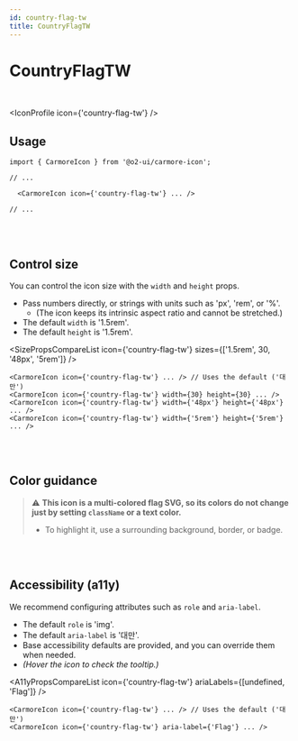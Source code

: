 ```yaml
---
id: country-flag-tw
title: CountryFlagTW
---
```




# CountryFlagTW

<br />

<IconProfile icon={'country-flag-tw'} />

## Usage

```tsx
import { CarmoreIcon } from '@o2-ui/carmore-icon';

// ...

  <CarmoreIcon icon={'country-flag-tw'} ... />

// ...
```

<br />
<br />

## Control size

You can control the icon size with the `width` and `height` props.

- Pass numbers directly, or strings with units such as 'px', 'rem', or '%'.
  - (The icon keeps its intrinsic aspect ratio and cannot be stretched.)
- The default `width` is '1.5rem'.
- The default `height` is '1.5rem'.

<SizePropsCompareList icon={'country-flag-tw'} sizes={['1.5rem', 30, '48px', '5rem']} />

```tsx
<CarmoreIcon icon={'country-flag-tw'} ... /> // Uses the default ('대만')
<CarmoreIcon icon={'country-flag-tw'} width={30} height={30} ... />
<CarmoreIcon icon={'country-flag-tw'} width={'48px'} height={'48px'} ... />
<CarmoreIcon icon={'country-flag-tw'} width={'5rem'} height={'5rem'} ... />
```

<br />
<br />

## Color guidance

> ⚠️ <b>This icon is a multi-colored flag SVG, so its colors do not change just by setting `className` or a text color.</b>
>
> - To highlight it, use a surrounding background, border, or badge.

<br />
<br />

## Accessibility (a11y)

We recommend configuring attributes such as `role` and `aria-label`.

- The default `role` is 'img'.
- The default `aria-label` is '대만'.
- Base accessibility defaults are provided, and you can override them when needed.
- _(Hover the icon to check the tooltip.)_

<A11yPropsCompareList icon={'country-flag-tw'} ariaLabels={[undefined, 'Flag']} />

```tsx
<CarmoreIcon icon={'country-flag-tw'} ... /> // Uses the default ('대만')
<CarmoreIcon icon={'country-flag-tw'} aria-label={'Flag'} ... />
```
